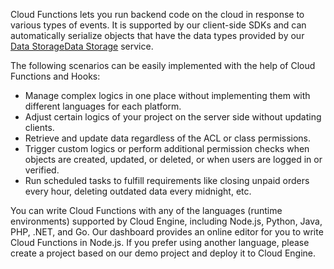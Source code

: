 
Cloud Functions lets you run backend code on the cloud in response to various types of events. It is supported by our client-side SDKs and can automatically serialize objects that have the data types provided by our <Conditional brand="tds">[Data Storage](/v3/sdk/storage/features)</Conditional><Conditional brand="leancloud">[Data Storage](/v3/sdk/storage/overview/)</Conditional> service.

The following scenarios can be easily implemented with the help of Cloud Functions and Hooks:

- Manage complex logics in one place without implementing them with different languages for each platform.
- Adjust certain logics of your project on the server side without updating clients.
- Retrieve and update data regardless of the ACL or class permissions.
- Trigger custom logics or perform additional permission checks when objects are created, updated, or deleted, or when users are logged in or verified.
- Run scheduled tasks to fulfill requirements like closing unpaid orders every hour, deleting outdated data every midnight, etc.

You can write Cloud Functions with any of the languages (runtime environments) supported by Cloud Engine, including Node.js, Python, Java, PHP, .NET, and Go. Our dashboard provides an online editor for you to write Cloud Functions in Node.js. If you prefer using another language, please create a project based on our demo project and deploy it to Cloud Engine.
